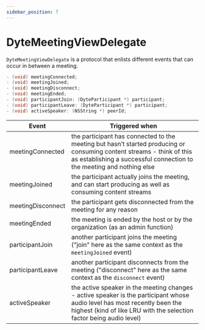 ```yaml
---
sidebar_position: 7
---
```


# DyteMeetingViewDelegate

`DyteMeetingViewDelegate` is a protocol that enlists different events that can occur in between a meeting.

```objectivec
- (void) meetingConnected;
- (void) meetingJoined;
- (void) meetingDisconnect;
- (void) meetingEnded;
- (void) participantJoin: (DyteParticipant *) participant;
- (void) participantLeave: (DyteParticipant *) participant;
- (void) activeSpeaker: (NSString *) peerId;
```

| Event             | Triggered when                                                                                                                                                                                    |
| ----------------- | ------------------------------------------------------------------------------------------------------------------------------------------------------------------------------------------------- |
| meetingConnected  | the participant has connected to the meeting but hasn’t started producing or consuming content streams - think of this as establishing a successful connection to the meeting and nothing else    |
| meetingJoined     | the participant actually joins the meeting, and can start producing as well as consuming content streams                                                                                          |
| meetingDisconnect | the participant gets disconnected from the meeting for any reason                                                                                                                                 |
| meetingEnded      | the meeting is ended by the host or by the organization (as an admin function)                                                                                                                    |
| participantJoin   | another participant joins the meeting ("join" here as the same context as the `meetingJoined` event)                                                                                              |
| participantLeave  | another participant disconnects from the meeting ("disconnect" here as the same context as the `disconnect` event)                                                                                |
| activeSpeaker     | the active speaker in the meeting changes - active speaker is the participant whose audio level has most recently been the highest (kind of like LRU with the selection factor being audio level) |
